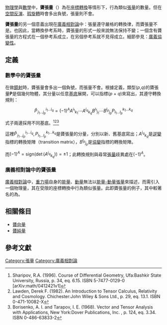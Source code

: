 {{expand|time=2015-04-16}}
{{NoteTA
|G1=物理學
|G2=數學
}}
[[物理學|物理學]]與[[數學|數學]]中，'''贗張量'''（{{lang-en|pseudotensor}}）為在[[座標系|座標轉換]]等情形下，行為類似[[張量|張量]]的數量。但在[[宇稱|空間反演]]、[[瑕旋轉|瑕旋轉]]時會多出負號，張量則不會。

'''贗張量'''的另一個意義出現在[[廣義相對論|廣義相對論]]中：張量遵守嚴格的轉換律，而贗張量不是。也因此，當轉換參考系時，贗張量的形式一般來說無法保持不變；一個含有贗張量的方程式在一個參考系成立，在另個參考系就不見得成立。細節參見：[[廣義協變性|廣義協變性]]。

== 定義 ==
===數學中的贗張量===
在做[[鏡射|鏡射]]時，贗張量會多出一個負號，而張量不會。根據定義，類型(''p'',''q'')的贗張量'''P'''是個幾何物體，其分量以任意[[基底|基底]]展開，可以指標(''p'' + ''q'')來寫出，其遵守轉換規則：
:<math>\hat{P}^{i_1\ldots i_q}_{\,j_1\ldots j_p} =
(-1)^A A^{i_1} {}_{k_1}\cdots A^{i_q} {}_{k_q}
B^{l_1} {}_{j_1}\cdots B^{l_p} {}_{j_p}
P^{k_1\ldots k_q}_{l_1\ldots l_p}</math> 

式子兩邊採用不同基底。<ref>Sharipov, R.A. (1996). Course of Differential Geometry, Ufa:Bashkir State University, Russia, p. 34, eq. 6.15. ISBN 5-7477-0129-0 [arXiv:math/0412421v1]</ref><ref>Lawden, Derek F. (1982). An Introduction to Tensor Calculus, Relativity and Cosmology. Chichester:John Wiley & Sons Ltd., p. 29, eq. 13.1. ISBN 0-471-10082-X</ref><ref>Borisenko, A. I. and Tarapov, I. E. (1968). Vector and Tensor Analysis with Applications, New York:Dover Publications, Inc. , p. 124, eq. 3.34. ISBN 0-486-63833-2</ref>

這裡<math>\hat{P}^{i_1\ldots i_q}_{\,j_1\ldots j_p}, P^{k_1\ldots k_q}_{l_1\ldots l_p}</math>是贗張量的分量，分別以新、舊基底寫出；<math>A^{i_q} {}_{k_q}</math>是[[逆變|逆變]]指標的轉換矩陣（transition matrix），<math>B^{l_p} {}_{j_p}</math>是[[協變|協變]]指標的轉換矩陣。

而<math> (-1)^A = \mathrm{sign}(\det(A^{i_q} {}_{k_q})) = \pm{1}</math>；此轉換規則與尋常[[張量|張量]]歧異處在(−1)<sup>''A''</sup>。

===廣義相對論中的贗張量===
[[廣義相對論|廣義相對論]]中，[[重力場|重力場]]自身的[[能量|能量]]、[[動量|動量]]無法以[[能量-動量張量|能量-動量張量]]來描述，而需引入一個物理量，其在受限的座標轉換中行為類似張量。此即贗張量的例子，其中較著名的為{{link-en|藍道-利夫希茨贗張量|Landau-Lifshitz pseudotensor}}。

== 相關條目 ==
* [[贗向量|贗向量]]
* [[贗純量|贗純量]]

== 參考文獻 ==
{{reflist}}

{{物理小作品}}
{{數學小作品}}

[[Category:張量|Category:張量]]
[[Category:廣義相對論|Category:廣義相對論]]